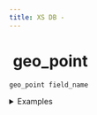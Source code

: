 ```yaml
---
title: XS DB -
---
```


# <img src="../assets/docuBadge (11).png" alt="" data-size="line"> geo\_point <a href="#xs-geo_point" id="xs-geo_point"></a>

`geo_point field_name`

<details>

<summary>Examples</summary>

```javascript
geo_point location     // A geo point field for single locations
geo_point store       // A geo point field for store location
geo_point checkpoint  // A geo point field for route checkpoints
```

</details>
